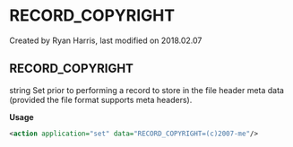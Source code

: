 
# RECORD_COPYRIGHT 

 Created by  Ryan Harris, last modified on 2018.02.07

## RECORD_COPYRIGHT

string Set prior to performing a record to store in the file header meta data (provided the file format supports meta headers).

**Usage**

```xml
<action application="set" data="RECORD_COPYRIGHT=(c)2007-me"/>
```


